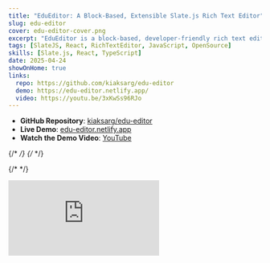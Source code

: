 ```yaml
---
title: "EduEditor: A Block-Based, Extensible Slate.js Rich Text Editor"
slug: edu-editor
cover: edu-editor-cover.png
excerpt: "EduEditor is a block-based, developer-friendly rich text editor built on Slate.js. Designed for maximum extensibility, it lets you define, compose, and customize content blocks with ease."
tags: [SlateJS, React, RichTextEditor, JavaScript, OpenSource]
skills: [Slate.js, React, TypeScript]
date: 2025-04-24
showOnHome: true
links:
  repo: https://github.com/kiaksarg/edu-editor
  demo: https://edu-editor.netlify.app/
  video: https://youtu.be/3xKwSs96RJo
---
```


<div className="max-w-5xl mx-auto space-y-8 py-12">

- <Github className="inline-block w-5 h-5 mr-2 align-text-bottom text-gray-600 dark:text-gray-300" /> **GitHub Repository**: [kiaksarg/edu-editor](https://github.com/kiaksarg/edu-editor)
- <Globe className="inline-block w-5 h-5 mr-2 align-text-bottom text-gray-600 dark:text-gray-300" /> **Live Demo**: [edu-editor.netlify.app](https://edu-editor.netlify.app/)
- <Youtube className="inline-block w-5 h-5 mr-2 align-text-bottom text-gray-600 dark:text-gray-300" /> **Watch the Demo Video**: [YouTube](https://youtu.be/3xKwSs96RJo)


{/* <!-- Cover Image --> */}
{/* <ZoomImage  src="/edu-editor-cover.png"
      alt="EduEditor Cover"
      fill="true"
      /> */}

{/* <!-- YouTube Demo --> */}
<div className="space-y-0.5">

</div>

<div className="relative pt-[56.25%]">
  <iframe
    className="absolute top-0 left-0 w-full h-full rounded-2xl shadow-lg"
    src="https://www.youtube.com/embed/3xKwSs96RJo"
    title="EduEditor Demo"
    frameBorder="0"
    allow="accelerometer; autoplay; clipboard-write; encrypted-media; gyroscope; picture-in-picture"
    allowFullScreen
  />
</div>

{/* <!-- Introduction --> */}

EduEditor is a block-based, developer-friendly rich text editor built on Slate.js. Designed for extensibility,
 it lets you define, compose, and customize content blocks with ease.




### 🔧 Basic Features
- **Blocks**: Define your own block types
- **Slash Command**: Insert nodes and formatting with `/`-triggered menus
- **Headings**: Heading blocks
- **Lists**: Ordered, unordered
- **Quote**: Quote blocks

<hr className="mt-8" />

### 🚧 Roadmap
The following features are **not yet implemented** in EduEditor:
<div className="space-y-2">
  <label className="flex items-center space-x-2">
    <input type="checkbox" disabled />
    <span>Nested lists</span>
  </label>
  <label className="flex items-center space-x-2">
    <input type="checkbox" disabled />
    <span>Table support</span>
  </label>
  <label className="flex items-center space-x-2">
    <input type="checkbox" disabled />
    <span>Image block (with captions & resizing)</span>
  </label>
  <label className="flex items-center space-x-2">
    <input type="checkbox" disabled />
    <span>Video & embed blocks (YouTube, Vimeo, etc.)</span>
  </label>
  <label className="flex items-center space-x-2">
    <input type="checkbox" disabled />
    <span>Copy/paste style preservation (Word, Google Docs)</span>
  </label>
  <label className="flex items-center space-x-2">
    <input type="checkbox" disabled />
    <span>Code blocks with syntax highlighting</span>
  </label>
  <label className="flex items-center space-x-2">
    <input type="checkbox" disabled />
    <span>Math/LaTeX equation blocks</span>
  </label>
  <label className="flex items-center space-x-2">
    <input type="checkbox" disabled />
    <span>Collaborative real-time editing</span>
  </label>
  <label className="flex items-center space-x-2">
    <input type="checkbox" disabled />
    <span>Drag-and-drop file uploads</span>
  </label>
  <label className="flex items-center space-x-2">
    <input type="checkbox" disabled />
    <span>Accessibility improvements</span>
  </label>
  <label className="flex items-center space-x-2">
    <input type="checkbox" disabled />
    <span>Export to PDF / HTML</span>
  </label>
</div>


</div>

